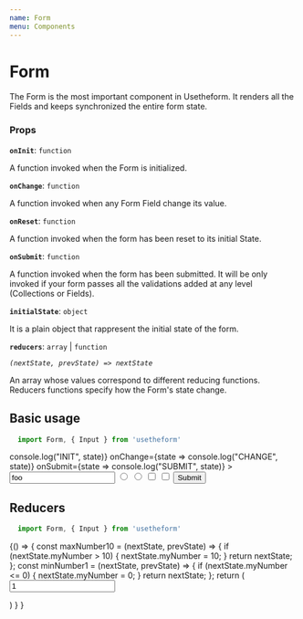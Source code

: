 ---
name: Form
menu: Components
---


# Form
The Form is the most important component in Usetheform. It renders all the Fields and keeps synchronized the entire form state.

### Props

**`onInit`**: `function`

A function invoked when the Form is initialized.

**`onChange`**: `function`

A function invoked when any Form Field change its value.

**`onReset`**: `function`

A function invoked when the form has been reset to its initial State.

**`onSubmit`**: `function`

A function invoked when the form has been submitted.
It will be only invoked if your form passes all the validations added at any level (Collections or Fields).

**`initialState`**: `object`

It is a plain object that rappresent the initial state of the form.

**`reducers`**: `array` | `function`

*`(nextState, prevState) => nextState`*
 
An array whose values correspond to different reducing functions.
Reducers functions specify how the Form's state change.

## Basic usage

```javascript
  import Form, { Input } from 'usetheform'
```
<Playground>
  <Form
    initialState={{ name: "foo", sex: "M", option1: "option1" }}
    onInit={state => console.log("INIT", state)}
    onChange={state => console.log("CHANGE", state)}
    onSubmit={state => console.log("SUBMIT", state)}
  >
    <Input type="text" name="name" value="foo" />
    <Input type="radio" name="sex" value="M" />
    <Input type="radio" name="sex" value="F" />
    <Input type="checkbox" name="option1" value="option1" />
    <Input type="checkbox" name="option2" value="option2"  />
    <button type="submit">Submit</button>
  </Form>
</Playground>

## Reducers

```javascript
  import Form, { Input } from 'usetheform'
```

<Playground>
{() => {
    const maxNumber10 = (nextState, prevState) => { 
      if (nextState.myNumber > 10) {
        nextState.myNumber = 10;
      }
      return nextState;
    };
    const minNumber1 = (nextState, prevState) => { 
      if (nextState.myNumber <= 0) {
        nextState.myNumber = 0;
      }
      return nextState;
    };
    return (
      <Form reducers={[minNumber1, maxNumber10]}>
        <Input type="number" name="myNumber" value="1" />
      </Form>
    )
  }
}
</Playground>
